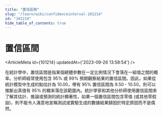 ```yaml
---
title: "置信區間"
slug: "/learn/wiki/confidenceinterval-101214"
id: "101214"
hide_table_of_contents: true
---
```



# 置信區間

<ArticleMeta id={101214} updatedAt={'2023-09-26 13:58:54'} />
<div className='border-solid border-b border-t-0 my-4 border-[var(--ifm-color-gray-300)]' />

在統計學中，置信區間是指某個總體參數在一定比例情況下會落在一組值之間的概率。分析師經常使用包含 95% 或 99% 預期觀察結果的置信區間。因此，如果從統計模型中生成的點估計為 10.00，帶有 95% 置信區間為 9.50 - 10.50，則可以推斷出真值有 95% 的概率落在該範圍內。統計學家和其他分析師使用置信區間來了解其估計、推論或預測的統計顯著性，如果一個置信區間包含零值 (或其他零假設)，則不能令人滿意地宣稱測試或實驗生成的數據結果歸因於特定原因而不是偶然。
